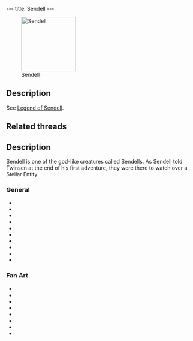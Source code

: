 ---
title: Sendell
---

{{twinsunica import}}{{Infobox Character
 |image=Sendell.jpg
 |race=god
 |gender=female
 |size=large
 |age=adult
 |magical=yes
 |lba1=yes
 |lba2=yes
 |alignment=sendell
 |occupation=
 |requires=
 |amount=
 |fam1=
 |fam2=
 |planet=
 |island=
 |building=
}}

[[Image:Sendell.gif|right|145px|thumb|Sendell]]

==Description==
See [[Legend of Sendell]].
{{stub}}

==Related threads==
== Description ==
Sendell is one of the god-like creatures called Sendells. As Sendell told Twinsen at the end of his first adventure, they were there to watch over a Stellar Entity.

===General===
* {{thread|id=9558|title=Sendellism}}
* {{thread|id=7653|title=Is Sendell a Girl?}}
* {{thread|id=6949|title=Why?}}
* {{thread|id=5932|title=LBA2 Mysteries}}
* {{thread|id=4010|title=Sendel vs. FunFrock}}
* {{thread|id=4007|title=Your preferred "version" of Sendell}}
* {{thread|id=3867|title=File that Didier sent me....}}
* {{thread|id=3536|title=Sendel, my pc god!}}
* {{thread|id=3466|title=Sendell}}
* {{thread|id=2442|title=Yet another odd quote}}

===Fan Art===
* {{thread|id=11564|title=Evil Sendell (lol)}}
* {{thread|id=9830|title=Sendell Wallpaper}}
* {{post|id=149588|title=Edited Film Pictures}}
* {{post|id=93688|title=Lba3}}
* {{thread|id=3911|title=Sendell ^_^}}
* {{thread|id=3786|title=Sendell's new image}}
* {{thread|id=3785|title=Sendell takes a turning}}
* {{post|id=297883|title=mystery picture}}

<!-- remove these category links when they're all automated by categorizers...
[[Category:Female characters]]
[[Category:Large characters]]
[[Category:Adult characters]] -->